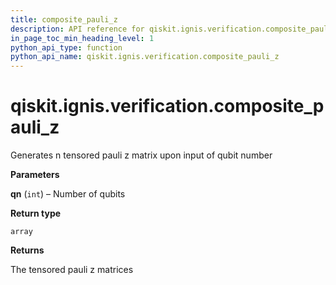 ```yaml
---
title: composite_pauli_z
description: API reference for qiskit.ignis.verification.composite_pauli_z
in_page_toc_min_heading_level: 1
python_api_type: function
python_api_name: qiskit.ignis.verification.composite_pauli_z
---
```


# qiskit.ignis.verification.composite\_pauli\_z

<Function id="qiskit.ignis.verification.composite_pauli_z" name="composite_pauli_z" isDedicatedPage={true} github="https://github.com/qiskit-community/qiskit-ignis/tree/stable/0.6/qiskit/ignis/verification/entanglement/analysis.py" signature="composite_pauli_z(qn)">
  Generates n tensored pauli z matrix upon input of qubit number

  **Parameters**

  **qn** (`int`) – Number of qubits

  **Return type**

  `array`

  **Returns**

  The tensored pauli z matrices
</Function>

